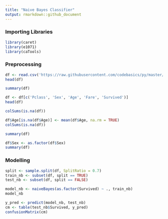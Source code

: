 ```yaml
---
title: "Naive Bayes Classifier"
output: rmarkdown::github_document
---
```


### Importing Libraries

```r
library(caret)
library(e1071)
library(caTools)
```

### Preprocessing

```r
df <- read.csv('https://raw.githubusercontent.com/codebasics/py/master/ML/14_naive_bayes/titanic.csv')
head(df)
```

```r
summary(df)
```

```r
df <- df[c('Pclass', 'Sex', 'Age', 'Fare', 'Survived')]
head(df)
```

```r
colSums(is.na(df))
```

```r
df$Age[is.na(df$Age)] <- mean(df$Age, na.rm = TRUE)
colSums(is.na(df))
```

```r
summary(df)
```

```r
df$Sex <- as.factor(df$Sex)
summary(df)
```

### Modelling

```r
split <- sample.split(df, SplitRatio = 0.7)
train_nb <- subset(df, split == TRUE)
test_nb <- subset(df, split == FALSE)
```

```r
model_nb <- naiveBayes(as.factor(Survived) ~ ., train_nb)
model_nb
```

```r
y_pred <- predict(model_nb, test_nb)
cm <- table(test_nb$Survived, y_pred)
confusionMatrix(cm)
```
